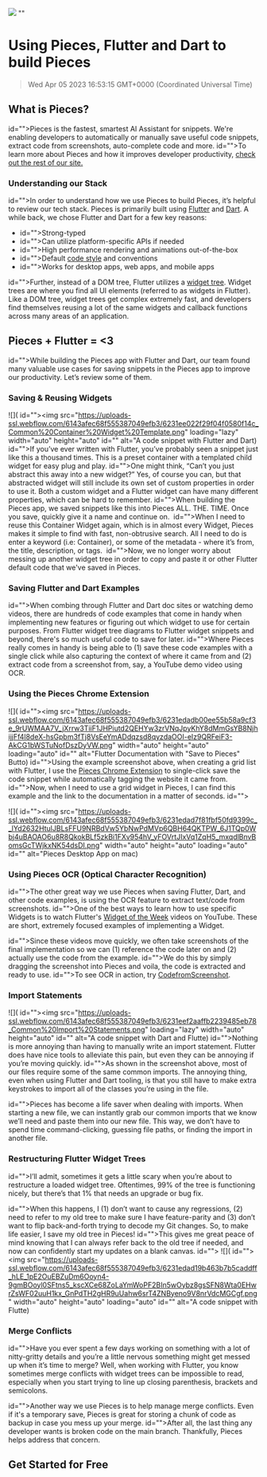 ![](https://uploads-ssl.webflow.com/6143afec68f555387049efb3/63e675a7239d21b30fcf9071_using%20pieces%20to%20build%20pieces.jpg)
""
# Using Pieces, Flutter and Dart to build Pieces
> Wed Apr 05 2023 16:53:15 GMT+0000 (Coordinated Universal Time)

## What is Pieces?
id="">Pieces is the fastest, smartest AI Assistant for snippets. We're enabling developers to automatically or manually save useful code snippets, extract code from screenshots, auto-complete code and more.
id="">To learn more about Pieces and how it improves developer productivity, <a href="https://code.pieces.app" target="_blank" id="">check out the rest of our site.</a>
### Understanding our Stack

id="">In order to understand how we use Pieces to build Pieces, it’s helpful to review our tech stack. Pieces is primarily built using <a href="https://flutter.dev/" target="_blank" id="">Flutter</a> and <a href="https://dart.dev/" target="_blank" id="">Dart</a>. A while back, we chose Flutter and Dart for a few key reasons:
- id="">Strong-typed
- id="">Can utilize platform-specific APIs if needed
- id="">High performance rendering and animations out-of-the-box
- id="">Default <a href="https://dart.dev/guides/language/effective-dart/style" target="_blank" id="">code style</a> and conventions
- id="">Works for desktop apps, web apps, and mobile apps

id="">Further, instead of a DOM tree, Flutter utilizes a <a href="https://docs.flutter.dev/development/ui/widgets-intro" target="_blank" id="">widget tree</a>. Widget trees are where you find all UI elements (referred to as widgets in Flutter). Like a DOM tree, widget trees get complex extremely fast, and developers find themselves reusing a lot of the same widgets and callback functions across many areas of an application.

## Pieces + Flutter = &lt;3&nbsp;
id="">While building the Pieces app with Flutter and Dart, our team found many valuable use cases for saving snippets in the Pieces app to improve our productivity. Let’s review some of them.&nbsp;

### Saving &amp; Reusing Widgets
![]( id=""><img src="https://uploads-ssl.webflow.com/6143afec68f555387049efb3/6231ee022f29f04f0580f14c_Common%20Container%20Widget%20Template.png" loading="lazy" width="auto" height="auto" id="" alt="A code snippet with Flutter and Dart)
id="">If you’ve ever written with Flutter, you’ve probably seen a snippet just like this a thousand times. This is a preset container with a templated child widget for easy plug and play.
id="">One might think, “Can’t you just abstract this away into a new widget?” Yes, of course you can, but that abstracted widget will still include its own set of custom properties in order to use it. Both a custom widget and a Flutter widget can have many different properties, which can be hard to remember.
id="">When building the Pieces app, we saved snippets like this into Pieces ALL. THE. TIME. Once you save, quickly give it a name and continue on.&nbsp;
id="">When I need to reuse this Container Widget again, which is in almost every Widget, Pieces makes it simple to find with fast, non-obtrusive search. All I need to do is enter a keyword (i.e: Container), or some of the metadata - where it’s from, the title, description, or tags.&nbsp;
id="">Now, we no longer worry about messing up another widget tree in order to copy and paste it or other Flutter default code that we've saved in Pieces.

### Saving Flutter and Dart Examples
id="">When combing through Flutter and Dart doc sites or watching demo videos, there are hundreds of code examples that come in handy when implementing new features or figuring out which widget to use for certain purposes.&nbsp;From Flutter widget tree diagrams to Flutter widget snippets and beyond, there's so much useful code to save for later. 
id="">Where Pieces really comes in handy is being able to (1) save these code examples with a single click while also capturing the context of where it came from and (2) extract code from a screenshot from, say, a YouTube demo video using OCR.

### Using the Pieces Chrome Extension
![]( id=""><img src="https://uploads-ssl.webflow.com/6143afec68f555387049efb3/6231edadb00ee55b58a9cf3e_9rUWMAA7V_jXrrw3TiiF1JHPiutd2QEHYw3zrVNqJpyKhY8dMmGsYB8NjhijjFf4l8deX-hsGpbm3fTj8VsEeYmADdqzsd8qyzdaOOI-eIz9QRFeiF3-AkCG1bWSTuNofDszDyVW.png" width="auto" height="auto" loading="auto" id="" alt="Flutter Documentation with &quot;Save to Pieces&quot; Butto)
id="">Using the example screenshot above, when creating a grid list with Flutter, I use the <a href="https://chrome.google.com/webstore/detail/pieces/igbgibhbfonhmjlechmeefimncpekepm?hl=en" target="_blank" id="">Pieces Chrome Extension</a> to single-click save the code snippet while automatically tagging the website it came from.
id="">Now, when I need to use a grid widget in Pieces, I can find this example and the link to the documentation in a matter of seconds.
id="">‍

![]( id=""><img src="https://uploads-ssl.webflow.com/6143afec68f555387049efb3/6231edad7f81fbf50fd9399c__lYd2632HtulJBLsFFU9NRBdVw5YbNwPdMVp6QBH64QKTPW_6J1TQp0Wbj4uBAOAO6u8R8QkokBLf5zkBi1FXv954hV_yFOVrtJIxVq1ZqH5_mxqdlBnvBomsGcTWjkxNK54dsDI.png" width="auto" height="auto" loading="auto" id="" alt="Pieces Desktop App on mac)

### Using Pieces OCR (Optical Character Recognition)
id="">The other great way we use Pieces when saving Flutter, Dart, and other code examples, is using the OCR feature to extract text/code from screenshots.
id="">One of the best ways to learn how to use specific Widgets is to watch Flutter's <a href="https://www.youtube.com/playlist?list=PLjxrf2q8roU23XGwz3Km7sQZFTdB996iG" target="_blank" id="">Widget of the Week</a> videos on YouTube. These are short, extremely focused examples of implementing a Widget.

id="">Since these videos move quickly, we often take screenshots of the final implementation so we can (1) reference the code later on and (2) actually use the code from the example.
id="">We do this by simply dragging the screenshot into Pieces and voila, the code is extracted and ready to use.
id="">To see OCR in action, try <a href="https://www.codefromscreenshot.com/" target="_blank" id="">CodefromScreenshot</a>.

### Import Statements

![]( id=""><img src="https://uploads-ssl.webflow.com/6143afec68f555387049efb3/6231eef2aaffb2239485eb78_Common%20Import%20Statements.png" loading="lazy" width="auto" height="auto" id="" alt="A code snippet with Dart and Flutte)
id="">Nothing is more annoying than having to manually write an import statement. Flutter does have nice tools to alleviate this pain, but even they can be annoying if you’re moving quickly.
id="">As shown in the screenshot above, most of our files require some of the same common imports. The annoying thing, even when using Flutter and Dart tooling, is that you still have to make extra keystrokes to import all of the classes you’re using in the file.

id="">Pieces has become a life saver when dealing with imports. When starting a new file, we can instantly grab our common imports that we know we’ll need and paste them into our new file. This way, we don’t have to spend time command-clicking, guessing file paths, or finding the import in another file.

### Restructuring Flutter Widget Trees
id="">I’ll admit, sometimes it gets a little scary when you’re about to restructure a loaded widget tree. Oftentimes, 99% of the tree is functioning nicely, but there’s that 1% that needs an upgrade or bug fix.

id="">When this happens, I (1) don’t want to cause any regressions, (2) need to refer to my old tree to make sure I have feature-parity and (3) don’t want to flip back-and-forth trying to decode my Git changes. So, to make life easier, I save my old tree in Pieces!
id="">This gives me great peace of mind knowing that I can always refer back to the old tree if needed, and now can confidently start my updates on a blank canvas.
id="">‍
![]( id=""><img src="https://uploads-ssl.webflow.com/6143afec68f555387049efb3/6231edad19b463b7b5caddff_hLE_1pE2OuEBZuDm6Ooyn4-9gmBOoyl0SFtns5_kscXCe68ZoLaYmWoPF2BIn5wOybz8gsSFN8Wta0EHwrZsWF02uuH1kx_GnPdTH2gHR9uUahw6srT4ZNByeno9V8nrVdcMGCgf.png" width="auto" height="auto" loading="auto" id="" alt="A code snippet with Flutte)

### Merge Conflicts
id="">Have you ever spent a few days working on something with a lot of nitty-gritty details and you’re a little nervous something might get messed up when it’s time to merge? Well, when working with Flutter, you know sometimes merge conflicts with widget trees can be impossible to read, especially when you start trying to line up closing parenthesis, brackets and semicolons.

id="">Another way we use Pieces is to help manage merge conflicts. Even if it's a temporary save, Pieces is great for storing a chunk of code as backup in case you mess up your merge.
id="">After all, the last thing any developer wants is broken code on the main branch. Thankfully, Pieces helps address that concern.

## Get Started for Free
